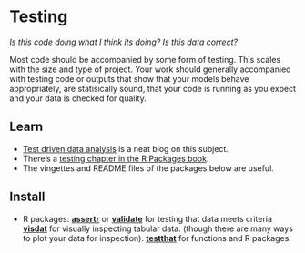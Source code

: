 # Testing

*Is this code doing what I think its doing? Is this data correct?*

Most code should be accompanied by some form of testing. This scales with the
size and type of project. Your work should generally accompanied with testing
code or outputs that show that your models behave appropriately, are
statisically sound, that your code is running as you expect and your data is
checked for quality.

## Learn

-   [Test driven data
    analysis](http://www.tdda.info/pages/table-of-contents.html#table-of-contents)
    is a neat blog on this subject.
-   There's a [testing chapter in the R Packages
    book](http://r-pkgs.had.co.nz/tests.html).
-   The vingettes and README files of the packages below are useful.

## Install

-   R packages: [**assertr**](https://github.com/ropenscilabs/assertr/) or
    [**validate**](http://www.markvanderloo.eu/yaRb/2016/03/25/easy-data-validation-with-the-validate-package/)
    for testing that data meets criteria
    [**visdat**](https://github.com/njtierney/visdat) for visually inspecting
    tabular data. (though there are many ways to plot your data for inspection).
    [**testthat**]() for functions and R packages.


